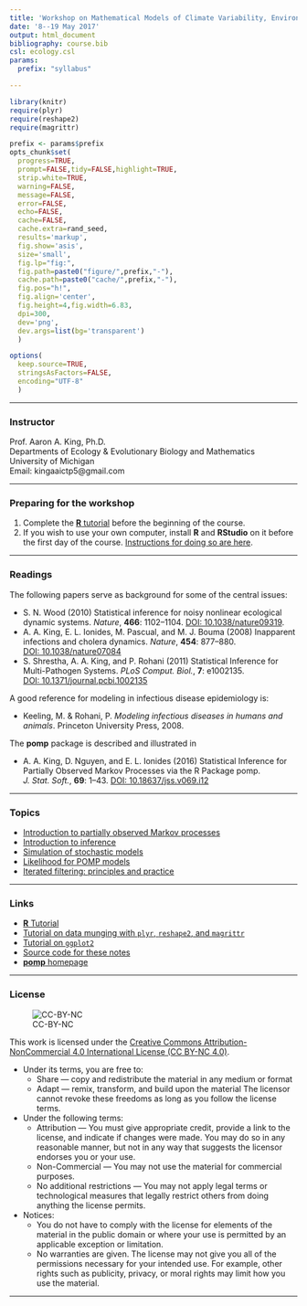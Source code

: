```yaml
---
title: 'Workshop on Mathematical Models of Climate Variability, Environmental Change and Infectious Diseases'
date: '8--19 May 2017'
output: html_document
bibliography: course.bib
csl: ecology.csl
params:
  prefix: "syllabus"

---
```


```r
library(knitr)
require(plyr)
require(reshape2)
require(magrittr)

prefix <- params$prefix
opts_chunk$set(
  progress=TRUE,
  prompt=FALSE,tidy=FALSE,highlight=TRUE,
  strip.white=TRUE,
  warning=FALSE,
  message=FALSE,
  error=FALSE,
  echo=FALSE,
  cache=FALSE,
  cache.extra=rand_seed,
  results='markup',
  fig.show='asis',
  size='small',
  fig.lp="fig:",
  fig.path=paste0("figure/",prefix,"-"),
  cache.path=paste0("cache/",prefix,"-"),
  fig.pos="h!",
  fig.align='center',
  fig.height=4,fig.width=6.83,
  dpi=300,
  dev='png',
  dev.args=list(bg='transparent')
  )

options(
  keep.source=TRUE,
  stringsAsFactors=FALSE,
  encoding="UTF-8"
  )
```

----------------------------

### Instructor

Prof.&nbsp;Aaron A. King, Ph.D.  
Departments of Ecology & Evolutionary Biology and Mathematics  
University of Michigan  
Email: kingaaictp5@gmail.com  

----------------------------

### Preparing for the workshop

1. Complete the [**R** tutorial](http://kingaa.github.io/R_Tutorial) before the beginning of the course.
1. If you wish to use your own computer, install **R** and **RStudio** on it before the first day of the course.
[Instructions for doing so are here](./prep/preparation.html).


----------------------------

### Readings

The following papers serve as background for some of the central issues:

- S. N. Wood (2010) Statistical inference for noisy nonlinear ecological dynamic systems. *Nature*, **466**:&nbsp;1102--1104. [DOI:&nbsp;10.1038/nature09319](http://dx.doi.org/10.1038/nature09319).
- A. A. King, E. L. Ionides, M. Pascual, and M. J. Bouma (2008) Inapparent infections and cholera dynamics. *Nature*, **454**:&nbsp;877--880. [DOI:&nbsp;10.1038/nature07084](http://dx.doi.org/10.1038/nature07084)
- S. Shrestha, A. A. King, and P. Rohani (2011) Statistical Inference for Multi-Pathogen Systems. *PLoS&nbsp;Comput.&nbsp;Biol.*, **7**:&nbsp;e1002135. [DOI:&nbsp;10.1371/journal.pcbi.1002135](http://dx.doi.org/10.1371/journal.pcbi.1002135)

A good reference for modeling in infectious disease epidemiology is:

- Keeling, M. & Rohani, P. *Modeling infectious diseases in humans and animals*. Princeton University Press, 2008.

The **pomp** package is described and illustrated in

- A. A. King, D. Nguyen, and E. L. Ionides (2016) Statistical Inference for Partially Observed Markov Processes via the R Package pomp. *J.&nbsp;Stat.&nbsp;Soft.*, **69**:&nbsp;1--43. [DOI:&nbsp;10.18637/jss.v069.i12](http://dx.doi.org/10.18637/jss.v069.i12)

----------------------------

### Topics

- [Introduction to partially observed Markov processes](intro/intro.html)
- [Introduction to inference](parest/parest.html)
- [Simulation of stochastic models](stochsim/stochsim.html)
- [Likelihood for POMP models](pfilter/pfilter.html)
- [Iterated filtering: principles and practice](mif/mif.html)

----------------------------

### Links

- [**R** Tutorial](http://kingaa.github.io/R_Tutorial)  
- [Tutorial on data munging with `plyr`, `reshape2`, and `magrittr`](http://kingaa.github.io/clim-dis/hadley/munging.html)  
- [Tutorial on `ggplot2`](http://kingaa.github.io/clim-dis/hadley/viz.html)  
- [Source code for these notes](http://github.com/kingaa/clim-dis/)  
- [**pomp** homepage](http://kingaa.github.io/pomp)  

----------------------------

### License

![CC-BY-NC](http://i.creativecommons.org/l/by-nc/4.0/88x31.png)

This work is licensed under the [Creative Commons Attribution-NonCommercial 4.0 International License (CC BY-NC 4.0)](http://creativecommons.org/licenses/by-nc/4.0/).

- Under its terms, you are free to:
    - Share — copy and redistribute the material in any medium or format
    - Adapt — remix, transform, and build upon the material
  The licensor cannot revoke these freedoms as long as you follow the license terms.

- Under the following terms:
    - Attribution — You must give appropriate credit, provide a link to the license, and indicate if changes were made.
      You may do so in any reasonable manner, but not in any way that suggests the licensor endorses you or your use.
    - Non-Commercial — You may not use the material for commercial purposes.
    - No additional restrictions — You may not apply legal terms or technological measures that legally restrict others from doing anything the license permits.
- Notices:
    - You do not have to comply with the license for elements of the material in the public domain or where your use is permitted by an applicable exception or limitation.
    - No warranties are given. 
      The license may not give you all of the permissions necessary for your intended use.
      For example, other rights such as publicity, privacy, or moral rights may limit how you use the material.

----------------------------
